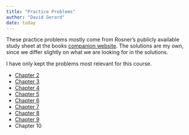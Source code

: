 ```yaml
---
title: "Practice Problems"
author: "David Gerard"
date: today
---
```


These practice problems mostly come from Rosner's publicly available study sheet at the books [companion website](https://www.cengage.com/cgi-wadsworth/course_products_wp.pl?fid=M20b&product_isbn_issn=9781305268920). The solutions are my own, since we differ slightly on what we are looking for in the solutions.

I have only kept the problems most relevant for this course.

- [Chapter 2](./pp_02.qmd)
- [Chapter 3](./pp_03.qmd)
- [Chapter 4](./pp_04.qmd)
- [Chapter 5](./pp_05.qmd)
- [Chapter 6](./pp_06.qmd)
- [Chapter 7](./pp_07.qmd)
- [Chapter 8](./pp_08.qmd)
- [Chapter 9](./pp_09.qmd)
- Chapter 10
